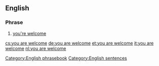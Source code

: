 ==English==

===Phrase===
{{head|en|phrase}}

# {{lb|en|formal}} [[you're welcome]]

[[Category:English phrasebook]]
[[Category:English sentences]]

[[cs:you are welcome]]
[[de:you are welcome]]
[[et:you are welcome]]
[[it:you are welcome]]
[[nl:you are welcome]]